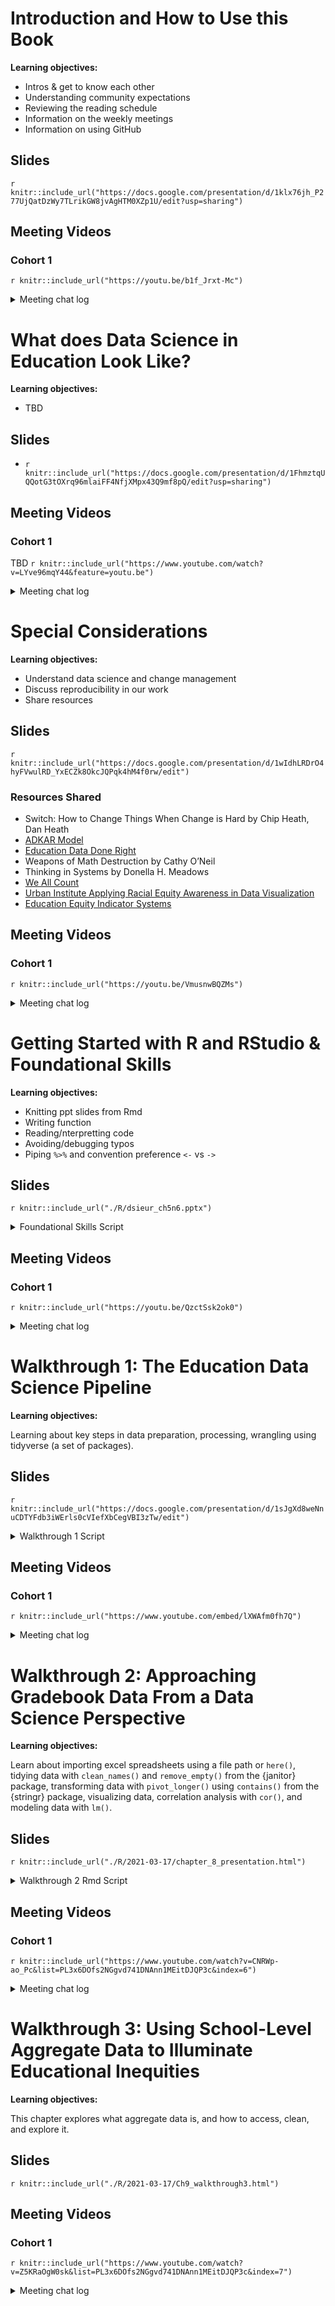 # Introduction and How to Use this Book

**Learning objectives:**

- Intros & get to know each other
- Understanding community expectations
- Reviewing the reading schedule
- Information on the weekly meetings
- Information on using GitHub

## Slides

`r knitr::include_url("https://docs.google.com/presentation/d/1klx76jh_P277UjQatDzWy7TLrikGW8jvAgHTM0XZp1U/edit?usp=sharing")`

## Meeting Videos

### Cohort 1

`r knitr::include_url("https://youtu.be/b1f_Jrxt-Mc")`

<details>
  <summary> Meeting chat log </summary>
  
```
00:03:53    Morgan Grovenburg:  I saw the book mentioned a DataEdu Slack Channel (https://dataedu.slack.com/). Is that still going/active?

00:05:10    Jon Harmon (jonthegeek):    Yes it is! It's not as active as R4DS, but there are usually discussions happening.

00:05:10    Isabella Velásquez:    Hey Morgan! That’s is actually where the book got started :) There are lots of people on that Slack. I can send an invite link to join if anybody is interested.

00:05:36    Morgan Grovenburg:  Yes I'm interested in an invite!

00:05:40    Rob Lucas:  Me too!

00:06:12    Isabella Velásquez:    Here it is! Let’s work together in Slack! It’s a faster, simpler way to talk shop, share files, and get work done. Join here: https://join.slack.com/t/dataedu/shared_invite/zt-9jkexbww-QxFbexhFoanFicVWaEpyBA

00:16:55    beth.kelly: I prefer the camera too! Sorry.

00:18:23    Isabella Velásquez:    Thanks Beth! Same here, I often feel siloed and I can’t wait to learn from all your work.

00:21:10    Jon Harmon (jonthegeek):    r4ds.io/diseur will take you to the bookdown side of the repo, and allow you to hop over to the GitHub (assuming I set it up correctly)

00:22:04    Layla Bouzoubaa:    John I get a 404

00:22:15    Alyssa Ibarra:  Same here

00:22:47    Ryan Woodbury:  https://github.com/r4ds/bookclub-dsieur

00:23:19    Jon Harmon (jonthegeek):    Hmmm. Evidently it requires https://r4ds.io/dsieur

00:23:35    Jon Harmon (jonthegeek):    ...which might have just solved a bug I've had elsewhere.

00:24:04    Layla Bouzoubaa:    sweeet

00:28:08    beth.kelly: Jon is freezing for everyone else, right?

00:28:12    Morgan Grovenburg:  Yes

00:28:12    Alyssa Ibarra:  I think you’re freezing, Jon

00:28:17    Daniel Jin: Y

00:28:51    Mark LaVenia:   https://github.com/r4ds/bookclub-dsieur

00:29:52    Daniel Jin: 50% this time tho!

00:30:16    Jon Harmon (jonthegeek):    I will talk about this on the Slack evidently 🙃

00:30:28    Isabella Velásquez:    yeah absolutely. Can’t wait to get any feedback!!

00:33:12    Jon Harmon (jonthegeek):    My internet is really bad today, gonna drop off!

00:33:28    Ryan Woodbury:  Thanks for setting this up! See you soon.

00:37:28    Isabella Velásquez:    Yes! And we’ll send a Slack message once we’re done.

00:39:46    Ryan Woodbury:  I listened to a podcast about the Kentucky stats project. It sounded way cool!

00:41:44    beth.kelly: That's great! I'd love to hear about the podcast.

00:42:19    beth.kelly: I love the desks in your background Rob!

00:43:14    Rob Lucas:  Thanks, Beth! They came out of a school in Ohio where my grandfather was a principal.

00:43:28    Isabella Velásquez:    So glad to hear it!!

00:46:12    Michael H:  Ryan E’s podcast About Practice is great

00:46:39    Ryan Woodbury:  ^^ Yes ^^

00:49:38    beth.kelly: So interested in retention in higher ed!

00:51:28    Ryan Woodbury:  Here is the podcast link the “Data Ed Chat”, episode 10 discusses the Kentucky Stats Explorer: https://www.buzzsprout.com/1074286

00:51:45    Ryan Woodbury:  And the “About Practice” podcast with two of the books authors: https://anchor.fm/about-practice/episodes/1-Hypothesis-Testing-for-Kids-is-Basically-Torture-eq0qc6

00:53:48    Morgan Grovenburg:  I think that was everyone

00:54:30    Mark LaVenia:   Thank you! :)

00:54:55    Daniel Jin: Thank you Ryan and Isabella for organizing! Can't wait!

00:55:00    Mark LaVenia:   I'll stick around for that too :)

00:55:13    Marina: This is my first time participating in something like this. Usually, how long do these sessions last?

00:56:01    Ryan Woodbury:  https://www.youtube.com/watch?v=d41oc2OMAuI&feature=youtu.be

00:56:49    Ryan Woodbury:  The sessions are blocked for an hour. However, I have seen some videos from other book clubs that last for 30 minutes. It’ll depend on the week.

00:57:31    Marina: Ok, thanks!

01:08:02    Mark LaVenia:   very helpful. thanks!
```
</details>

# What does Data Science in Education Look Like?

**Learning objectives:**

- TBD

## Slides

- `r knitr::include_url("https://docs.google.com/presentation/d/1FhmztqUQQotG3tOXrq96mlaiFF4NfjXMpx43Q9mf8pQ/edit?usp=sharing")`

## Meeting Videos

### Cohort 1

TBD
`r knitr::include_url("https://www.youtube.com/watch?v=LYve96mqY44&feature=youtu.be")`

<details>
  <summary> Meeting chat log </summary>
  
```
00:12:11	Rob Lucas:	PollEv.com/roblucas198
00:14:20	Daniel Jin:	sorry have to step away for a moment!
00:21:24	Marina:	I don't currently work in education so I'm going to skip this question (:
00:32:17	Mark LaVenia:	data curation is a big part of my role
00:32:41	Ronak Patel:	I have to hop off for a work call but will make sure to carve out an hour here on out. Thanks all!
00:32:47	Alyssa Ibarra:	what is data curation? Sorry not familiar with the term
00:34:00	Mark LaVenia:	@Alyssa - Finding data that teams need to answer a question, etc.
00:34:16	Alyssa Ibarra:	Ah yes, thanks!
00:39:58	Mark LaVenia:	data interrogation
00:42:15	Mark LaVenia:	need to, but don't
00:42:20	Ryan Woodbury:	same
00:42:27	Marina:	^^^
00:56:18	Marina:	I know this is an R-focused thing, but for basic/quick spatial analysis, I've really enjoyed using QGIS, which is more point and click
00:57:41	Mark LaVenia:	thanks @Marina. Really trying to stretch into R and Python. Thanks for the tip on QGIS; will check that out
01:02:57	Mark LaVenia:	+1
01:03:52	Mark LaVenia:	Nicely done Rob
```
</details>

# Special Considerations

**Learning objectives:**

- Understand data science and change management
- Discuss reproducibility in our work
- Share resources

## Slides

`r knitr::include_url("https://docs.google.com/presentation/d/1wIdhLRDrO4hyFVwulRD_YxECZk8OkcJQPqk4hM4f0rw/edit")`

### Resources Shared

- Switch: How to Change Things When Change is Hard by Chip Heath, Dan Heath
- [ADKAR Model](https://www.prosci.com/)
- [Education Data Done Right](https://www.eddatadoneright.com/blog/)
- Weapons of Math Destruction by Cathy O'Neil
- Thinking in Systems by Donella H. Meadows 
- [We All Count](https://weallcount.com/)
- [Urban Institute Applying Racial Equity Awareness in Data Visualization](https://urban-institute.medium.com/applying-racial-equity-awareness-in-data-visualization-bd359bf7a7ff)
- [Education Equity Indicator Systems](https://www.nap.edu/catalog/25833/building-educational-equity-indicator-systems-a-guidebook-for-states-and)

## Meeting Videos

### Cohort 1

`r knitr::include_url("https://youtu.be/VmusnwBQZMs")`

<details>
  <summary> Meeting chat log </summary>
  
```
00:10:51	Isabella Velásquez:	Here's the Github for the bookclub! https://github.com/r4ds/bookclub-dsieur
00:11:02	Catherine Miller:	thank you!
00:25:22	Catherine Miller:	5 levels, maybe? instructors, aides, administrators, executives, data folks
00:26:17	Rob Lucas (he/him):	5 seems about right, depending where you divide them up
00:27:02	Yukie Toyama:	Yeah 5 groups: researchers, funding organization, teachers, students, and parents/public
00:27:04	Isabella Velásquez:	We cut across different strategies on our team. Top ones are leadership, non-technical team members, technical team members, external partners
00:27:37	Catherine Miller:	the technical and non-technical categories are useful for this
00:28:00	Catherine Miller:	plus external partners who see a different grain size of data
00:28:19	Mark LaVenia:	We have an Executive Director, Chiefs, Directors, Specialists, and Managers--and my work requires working across and between all levels
00:28:47	Isabella Velásquez:	yes. data privacy concerns are really important when considering what data is being shared
00:28:53	Catherine Miller:	Thinking in Systems is also useful? Donella Meadows
00:32:39	Catherine Miller:	that is cool
00:42:23	Catherine Miller:	https://www.eddatadoneright.com/blog/
00:45:02	Isabella Velásquez:	A couple of resources I'm digging into:
00:45:17	Isabella Velásquez:	Urban Institute Applying Racial Equity Awareness in Data Visualization https://urban-institute.medium.com/applying-racial-equity-awareness-in-data-visualization-bd359bf7a7ff
00:45:45	Isabella Velásquez:	National Academies of Sciences, Engineering, and Medicine https://www.nap.edu/catalog/25833/building-educational-equity-indicator-systems-a-guidebook-for-states-and
00:47:05	Edgar Zamora:	https://weallcount.com
00:50:20	Isabella Velásquez:	great points!!
00:55:44	Mark LaVenia:	Thank you!
```
</details>

# Getting Started with R and RStudio & Foundational Skills

**Learning objectives:**

- Knitting ppt slides from Rmd
- Writing function
- Reading/nterpretting code
- Avoiding/debugging typos
- Piping `%>%` and convention preference `<-` vs `->`

## Slides

`r knitr::include_url("./R/dsieur_ch5n6.pptx")`

<details>
  <summary> Foundational Skills Script </summary>
```  
`# using the filter() function from the stats package  
x <- 1:100  

stats::filter(x, rep(1, 3))  

`# using the filter() function from the dplyr package  
starwars %>%   
  dplyr::filter(mass > 85)

dataedu::ma_data_init

dataedu::ma_data_init -> ma_data

ma_data_init <- dataedu::ma_data_init

# you probably wrote these 3 library() lines in your R script file earlier
# if you have not yet run them, you will need to run these three lines before running the rest of the chunk
library(tidyverse)
library(dataedu)
library(skimr)
library(janitor)

# Exploring and manipulating your data
names(ma_data_init)

glimpse(ma_dat_init) 

glimpse(ma_data_init)

summary(ma_data_init)

glimpse(ma_data_init$Town)

summary(ma_data_init$Town)

glimpse(ma_data_init$AP_Test Takers)

glimpse(ma_data_init$`AP_Test Takers`)

summary(ma_data_init$`AP_Test Takers`)


ma_data_init %>% 
  group_by(District Name) %>%  
  count()

ma_data_init %>% 
  group_by(`District Name`) %>% 
  count()  

ma_data_init %>% 
  group_by(`District Name`) %>% 
  count() %>% 
  filter(n > 10)

ma_data_init %>% 
  group_by(`District Name`) %>% 
  count() %>% 
  filter(n > 10) %>% 
  arrange()
```
</details>

## Meeting Videos

### Cohort 1

`r knitr::include_url("https://youtu.be/QzctSsk2ok0")`

<details>
  <summary> Meeting chat log </summary>
  
```
00:06:21    Layla Bouzoubaa:    Hello everyone
00:06:47    Catherine Miller:   Hello!
00:07:29    Mark LaVenia:   Hi everyone
00:13:40    Ronak Patel:    3 minutes in and I've already learned something new!
00:13:51    Daniel Jin: +1
00:13:51    Morgan Grovenburg:  Me too!
00:14:53    Ryan Woodbury:  It looks way better in the book down compared to Google Slides
00:14:56    Carlo M:    reproducibility
00:16:17    Catherine Miller:   thanks, that was helpful
00:17:25    Mike Haugen:    The R markdown chapter in R4DS goes over benefits: https://r4ds.had.co.nz/r-markdown.html
00:22:30    shamsuddeen:    New approach for installing packages: https://github.com/r-lib/pak
00:26:20    Ryan Woodbury:  YES!!! I just used it!
00:26:36    Carlo M:    Syntactic sugar of ifelse(is.na(certification), certification_1, certification)
00:27:04    Marina: ^^ yeah, I had been using ifelse, but this looks neater
00:27:05    Ryan Woodbury:  Trying to combine cohort data where each cohort has different variable names.
00:30:42    Alyssa Ibarra:  According to Help, coalesce is from dplyr
00:30:55    Layla Bouzoubaa:    janitor
00:30:59    shamsuddeen:    coalesce is from dplyr?
00:31:09    Layla Bouzoubaa:    janitor::remove_empty()
00:31:14    shamsuddeen:    Oh yah, I see it
00:31:25    Carlo M:    Yup, coalesce is dplyr
00:37:22    Layla Bouzoubaa:    If you do in the ?stats::filter console, it is for time series data
00:37:32    Layla Bouzoubaa:    He’s correct
00:37:43    Alyssa Ibarra:  Thanks for that clarification!
00:39:55    Morgan Grovenburg:  Always <-
00:40:00    Mike Haugen:    ^^
00:40:14    Ronak Patel:    -> gives me anxiety
00:40:28    Carlo M:    When I get lazy, I end up using `->`
00:40:43    Morgan Grovenburg:  My reason is to keep = straight
00:40:48    Isabella Velásquez:    same! I only use -> when I don’t want to scroll all the way to the beginning of a pipe XD
00:40:54    Layla Bouzoubaa:    Second Ronan’s point
00:41:01    Layla Bouzoubaa:    ronak*
00:42:53    Isabella Velásquez:    I once spent a lot of time before realizing I used ‘ instead of `
00:46:40    Carlo M:    Morgan is right. The {stats} library would get masked when library(dplyr) is called
00:50:07    shamsuddeen:    Happy Git with R is a good book on learning Gihub: https://happygitwithr.com
00:52:56    Layla Bouzoubaa:    Sorry everyone I need to hop off. Cheers!
00:53:01    Mike Haugen:    How do you get a branch?
00:54:53    Alyssa Ibarra:  ^ same question
00:56:29    Catherine Miller:   Thank you Mark :)
00:56:31    Marina: This discussion is giving me scary git flashbacks
00:56:39    Catherine Miller:   githell, right?
00:57:20    Marina: ^^^
00:58:53    Carlo M:    You’re doing great!!
00:59:16    Catherine Miller:   I always get lost here, too.
01:02:06    Isabella Velásquez:    I always create a branch by clicking the button next to main in R Studio
01:03:48    Ronak Patel:    I gotta hop off for another meeting. Thanks, Mark. Great job today! See ya'll next week.
01:03:49    Catherine Miller:   Thank you!!
01:04:18    Catherine Miller:   Thank you for being brave and helping us learn, Mark!!
01:04:20    shamsuddeen:    Thanks
01:04:24    Alyssa Ibarra:  Thank you!
01:04:37    Carlo M:    Thanks Mark!
```
</details>

# Walkthrough 1: The Education Data Science Pipeline 

**Learning objectives:**

Learning about key steps in data preparation, processing, wrangling using tidyverse (a set of packages).

## Slides

`r knitr::include_url("https://docs.google.com/presentation/d/1sJgXd8weNnuCDTYFdb3iWErls0cVIefXbCegVBI3zTw/edit")`

<details>
  <summary> Walkthrough 1 Script </summary>
```r
# useful shortcut#
  # Run current line/selection: cmd + return (MAC), ctrl + Enter (Windows)
  # Assignment sign (<-) : Option + - (M), Alt + - (W)
  # Pipe sign (%) : cmd + shift + M (M), ctrl + shift + M (W)

install.packages(c("tidyverse", "apaTables", "sjPlot", "dataedu", "summarytools", "ggpubr"))

# dataedu wasn't available for R ver 3.6.3 so I installed dev version of dataedu
remotes::install_github("data-edu/dataedu")

# this was not in the book but useful to get descriptives
install.packages("summarytools")

# Load packages
library(tidyverse)
library(apaTables)
library(sjPlot)
library(readxl)
library(dataedu)
library(summarytools)
library(ggpubr)

############################
# import data from dataedu #
############################

# Pre-survey for the F15 and S16 semesters
pre_survey <- dataedu::pre_survey

# Gradebook and log-trace data for F15 and S16 semesters
course_data <- dataedu::course_data

# Log-trace data for F15 and S16 semesters - this is for time spent
course_minutes <- dataedu::course_minutes

#############
# view data #
#############
pre_survey
head(pre_survey) # first six rows
View(pre_survey) # a full view in a separate tab
glimpse(pre_survey) # list of variables, values for the first couple of cases

# get a quick look at each variable in df
view(dfSummary(pre_survey)) 

## take a look at course_data, course_minutes; what do you notice?

########################
# 1.process pre_survey #
########################
pre_survey  <-
  pre_survey  %>%
  # Rename the qustions something easier to work with because R is case sensitive
  # and working with variable names in mix case is prone to error
  rename(
    q1 = Q1MaincellgroupRow1,
    q2 = Q1MaincellgroupRow2,
    q3 = Q1MaincellgroupRow3,
    q4 = Q1MaincellgroupRow4,
    q5 = Q1MaincellgroupRow5,
    q6 = Q1MaincellgroupRow6,
    q7 = Q1MaincellgroupRow7,
    q8 = Q1MaincellgroupRow8,
    q9 = Q1MaincellgroupRow9,
    q10 = Q1MaincellgroupRow10
  ) %>%
  # Convert all question responses to numeric
  mutate_at(vars(q1:q10), list( ~ as.numeric(.))) # q1-10 are already numeric, so this doesn't seem necessary

# you could insert suffix to the var names indicate the three dimensions
# e.g. q1.i, q2.uv, 3.pc where i = interest, u = utility value, p = perceived competence

#############################################
#1a.practice mutate = making a new variable #
#############################################
# create a df (dataframe) in tibble format with two columns/vars: male & female
df <- tibble(
  male = 5, 
  female = 5
)

# Use mutate to create a new column called "total_students" 
# populate that column with the sum of the "male" and "female" variables
df %>% mutate(total_students = male + female)

# let's keep this new column in df
df <- df %>%  mutate(total_students = male + female)

######################################################
# 1b. reverse_score function with mutate & case_when #
######################################################
# This part of the code is where we write the function:
# Function for reversing scales 
reverse_scale <- function(question) {
  # Reverses the response scales for consistency
  #   Arguments:
  #     question - survey question
  #   Returns: 
  #    a numeric converted response
  # Note: even though 3 is not transformed, case_when expects a match for all
  # possible conditions, so it's best practice to label each possible input
  # and use TRUE ~ as the final statement returning NA for unexpected inputs
  x <- case_when(
    question == 1 ~ 5,
    question == 2 ~ 4,
    question == 3 ~ 3, 
    question == 4 ~ 2,
    question == 5 ~ 1,
    TRUE ~ NA_real_
  )
  x
}

# let's see how it works
reverse_scale(pre_survey$q4)
pre_survey$q4 # compare with original

# And here's where we use that function to reverse the scales
# We use the pipe operator %>% here
# Reverse scale for questions 4 and 7
pre_survey <-
  pre_survey %>%
  mutate(q4 = reverse_scale(q4), # mutate with the original var name to overwrite
         q7 = reverse_scale(q7))

# Note: psych package has reverse.code() function so you don't have to write your own

#####################################################
#1c. pivot_longer to make pre_survey into long form #
#####################################################

# Pivot the dataset from wide to long format
# And name the long format df as measure_mean
measure_mean <-
  pre_survey %>%
  # Gather questions and responses
  pivot_longer(cols = q1:q10,
               names_to = "question", # give a new var/col name "question" where question # will go
               values_to = "response") # give a new var/col name "response" where response values will go

# create a new var called measure to denote 3 dimensions of motivation 
measure_mean <- measure_mean %>% 
  # Here's where we make the column of question categories called "measure"
  mutate(
    measure = case_when(
      question %in% c("q1", "q4", "q5", "q8", "q10") ~ "int",
      question %in% c("q2", "q6", "q9") ~ "uv",
      question %in% c("q3", "q7") ~ "pc",
      TRUE ~ NA_character_)
  )

###################################################
# 1d. Get mean scores for each motivation measure #
# Across ~912 students who responded the pre-survey
# using group_by() and summarize()
###################################################

measure_mean <- measure_mean %>%
  # First, we group by the new variable "measure"
  group_by(measure) %>%
  # Here's where we compute the mean of the responses
  summarize(
    # Creating a new variable to indicate the mean response for each measure
    mean_response = mean(response, na.rm = TRUE),
    # Creating a new variable to indicate the percent of each measure that 
    # had NAs in the response field
    percent_NA = mean(is.na(response))
  )

measure_mean

##############################
# 2. Process the course data #
##############################

View(course_data)

# split course section into components
course_data <- 
  course_data %>%
  # Give course subject, semester, and section their own columns
  separate(
    col = CourseSectionOrigID,
    into = c("subject", "semester", "section"),
    sep = "-",
    remove = FALSE # this is to keep the original var
  )

#############################################
# 3. Join/merge course_data with pre_survey #
#############################################

#rename pre_survey id vars
pre_survey <-
  pre_survey %>%
  rename(student_id = opdata_username, #new_var_name = old_var_name
         course_id = opdata_CourseID)

pre_survey

################################################
#3a.  extract 5 digits inbetween _ _ in student_id #
################################################

#trying str_sub just with one string value
str_sub("_99888_1", start = 2)
str_sub("_99888_1", start = -3)
str_sub("_99888_1", start = 2, end = -3)

# Re-create the variable "student_id" so that it excludes the extraneous characters
pre_survey <- pre_survey %>% 
  mutate(student_id = str_sub(student_id, start = 2, end = -3))

# Save the new variable as numeric so that R no longer thinks it is text 
pre_survey <- pre_survey %>% 
  mutate(student_id = as.numeric(student_id))

###########################################################
#3b rename id vars in course_data and join with pre_survey
##########################################################
course_data <-
  course_data %>%
  rename(student_id = Bb_UserPK,
         course_id = CourseSectionOrigID)

# new df merges course_data with pre_survey
dat <-
  left_join(course_data, pre_survey,
            by = c("student_id", "course_id"))
dat

############################################
#4. Process course_minutes & join with dat
############################################
course_minutes <-
  course_minutes %>%
  rename(student_id = Bb_UserPK,
         course_id = CourseSectionOrigID)

course_minutes <-
  course_minutes %>%
  # Change the data type for student_id in course_minutes so we can match to 
  # student_id in dat
  mutate(student_id = as.integer(student_id))

dat <- 
  dat %>% 
  left_join(course_minutes, 
            by = c("student_id", "course_id"))

# dat has many gradebook_items per student per course
# we want just one row per student & course combo
# using distinct()
dat <-
  distinct(dat, course_id, student_id, .keep_all = TRUE)

# rename final grade var
dat <- rename(dat, final_grade = FinalGradeCEMS)

###########################################
# 5. Analysis
###########################################

#######################################################################
# 5a.Scatter plot to examine relationship between final grade & time spent
#######################################################################
view(dfSummary(dat)) 

#scatter plot to see relationship between timespent & final grade
p1 <- dat %>%
  # aes() tells ggplot2 what variables to map to what feature of a plot
  # Here we map variables to the x- and y-axis
  ggplot(aes(x = TimeSpent, y = final_grade)) + 
  # Creates a point with x- and y-axis coordinates specified above
  geom_point(color = dataedu_colors("green")) + 
  theme_dataedu() +
  labs(x = "Time Spent",
       y = "Final Grade")

# add a line of best fit
p1 +  geom_smooth(method = "lm")

# with ggpubr, you can add correlation to the graph
require(ggpubr)
p2 <- ggscatter(dat, x = "TimeSpent", y = "final_grade",
                color = "springgreen4",
                add = "reg.line",  # Add regressin line
                add.params = list(color = "blue", fill = "lightgray"), # Customize reg. line
                conf.int = TRUE # Add confidence interval
                )
# Add correlation coefficient
p2 + 
  stat_cor(method = "pearson", label.x = 3900, label.y = 130,
           p.accuracy = 0.001, r.accuracy = 0.01)

###################################################
# 5b.Linear regression with time spent as predictor
###################################################
m_linear <-
  lm(final_grade ~ TimeSpent, data = dat)

summary(m_linear)

# get publication ready table with tab_model function
require(sjPlot)
tab_model(m_linear,
          title = "Table 7.1")
# you can copy and paste it into Word!

# or save it with apa.re.table function
apa.reg.table(m_linear, filename = "regression-table-output.doc")

###################################################
# 5c.Correlations among the 3 motivation variables
###################################################

# pivot survey_responses to long form
survey_responses <-
  pre_survey %>%
  # Gather questions and responses
  pivot_longer(cols = q1:q10,
               names_to = "question",
               values_to = "response") %>%
  mutate(
    # Here's where we make the column of question categories
    measure = case_when(
      question %in% c("q1", "q4", "q5", "q8", "q10") ~ "int",
      question %in% c("q2", "q6", "q9") ~ "uv",
      question %in% c("q3", "q7") ~ "pc",
      TRUE ~ NA_character_
    )) 

# create mean_response for each student for each measure
survey_responses <-
  survey_responses %>%
  group_by(student_id, measure) %>%
  # Here's where we compute the mean of the responses for each stdt & measure combo
  summarize(
    # Mean response for each measure
    mean_response = mean(response, na.rm = TRUE)
  ) 

# Filter NA (missing) responses and pivot to wide form
survey_responses <-
  survey_responses %>%
  filter(!is.na(mean_response)) %>%
  pivot_wider(names_from = measure, 
              values_from = mean_response)
survey_responses

# get correlation table
survey_responses %>%
  apa.cor.table(filename = "corr-table-output.doc")
# note the correlation table includes student_id. 
# probably want to delete it in Word

#############################################################################
# 5d. Linear regression with hours sptent (rather than minutes) as predictor
############################################################################

# creating a new variable for the amount of time spent in hours
dat <- 
  dat %>% 
  mutate(TimeSpent_hours = TimeSpent / 60)

# the same linear model as above, but with the TimeSpent variable in hours
m_linear_1 <- 
  lm(final_grade ~ TimeSpent_hours, data = dat)

# viewing the output of the linear model
tab_model(m_linear_1,
          title = "Table 7.2")

##################################################################
# 5e. Linear regression with standardized time spent as predictor
##################################################################
# this is to standardize the TimeSpent variable to have a mean of 0 and a standard deviation of 1
# this makes intercept more interpretable
dat <- 
  dat %>% 
  mutate(TimeSpent_std = scale(TimeSpent))

# the same linear model as above, but with the TimeSpent variable standardized
m_linear_2 <- 
  lm(final_grade ~ TimeSpent_std, data = dat)

# viewing the output of the linear model
tab_model(m_linear_2,
          title = "Table 7.3")

#####################################################################
#6. Multiple regression model with time spent & subject as predictors
#####################################################################
# a linear model with the subject added 
# independent variables, such as TimeSpent_std and subject, can simply be separated with a plus symbol:
m_linear_3 <- 
  lm(final_grade ~ TimeSpent_std + subject, data = dat)
# note: subject is a categorical variable and it seems AnPhA (animal physiology)
# is set as the reference category (numbers assinged by alphabetical order)

tab_model(m_linear_3,
          title = "Table 7.4")

# Combine all four models in one table & show standard errors rather than CIs
tab_model(m_linear, m_linear_1, m_linear_2, m_linear_3,
          show.ci = FALSE, show.se = TRUE)

#####################################################################
#7. What other analyses can you think of?
#####################################################################

# Add total scores of pre-course motivation as a predictor?
# --> use mutate to create sum_motiv variable

# Does the effect of time spent vary by subjects/courses?
# --> add time x subject interaction term
# Maybe color dots in scatter plot by subject to see if there is a pattern

ggplot(data = dat, 
       aes(x = TimeSpent, y = final_grade, color = subject)) + 
  geom_point() + 
  theme_dataedu() +
  labs(x = "Time Spent",
       y = "Final Grade")
```
</details>

## Meeting Videos

### Cohort 1

`r knitr::include_url("https://www.youtube.com/embed/lXWAfm0fh7Q")`

<details>
  <summary> Meeting chat log </summary>
  
```
00:04:35	Ryan Woodbury:	https://rfordatascience.slack.com/files/UQ4DR12BY/F01QUFD8V5H/dsieur_ch7_slides
00:04:50	Ryan Woodbury:	https://rfordatascience.slack.com/files/UQ4DR12BY/F01RJ4ENF4Y/desieur_ch7_scripts.r
00:04:55	Ryan Woodbury:	Slides, then script
00:10:33	Ryan Woodbury:	Is it like skimr?
00:14:57	Isabella Velásquez:	super clear! love the color coding
00:16:26	Edgar Zamora:	https://www.garrickadenbuie.com/project/tidyexplain/ I use these GIFs to help me visualize the different kind of joins. Get confused
00:17:31	Rob Lucas:	Thanks for sharing that Edgar! The semi and anti joins were new to me. I think this will help me visualize them.
00:26:26	Mark LaVenia:	you are doing great! Thanks!
00:29:29	Ryan Woodbury:	The `mutate_*()` functions are being superseded by using the `across()` function within `mutate()`.
00:30:03	Isabella Velásquez:	here's some documentation on the mutate_* functions. https://dplyr.tidyverse.org/reference/mutate_all.html but like Ryan said, they've been superseded. I am still learning across()!
00:30:05	Ryan Woodbury:	Line 69 would be: mutate(across(q1:q10, as.numeric)) in the "new" format
00:30:37	Alyssa Ibarra:	Thanks, Ryan! I didn't know it was changing
00:30:49	Ryan Woodbury:	I was just getting used to the mutate_*() functions too!
00:37:57	Alyssa Ibarra:	when would you use mutate versus transmute?
00:38:35	Ryan Woodbury:	The issue with the psych::reverse.code() function that Yukie is talking about is that it is not tidyverse friendly, *but* is a function that is already made and does a great job. (I love the psych package, BTW.)
00:45:41	Mark LaVenia:	I love that
01:00:27	Ryan Woodbury:	Great advice on imagining the joined datasets.
01:01:19	Isabella Velásquez:	I've got to hop off at 5. Thank you SO much Yukie! That was fantastic !
01:01:39	Ryan Woodbury:	Thank you! Great work.
01:02:58	Mark LaVenia:	Great job Yukie!
01:03:00	Alyssa Ibarra:	Thank you so much! It was so great!
01:03:09	Edgar Zamora:	Great job! Thank you!
```
</details>

# Walkthrough 2: Approaching Gradebook Data From a Data Science Perspective

**Learning objectives:**

Learn about importing excel spreadsheets using a file path or `here()`, tidying data with `clean_names()` and `remove_empty()` from the {janitor} package, transforming data with `pivot_longer()` using `contains()` from the {stringr} package, visualizing data, correlation analysis with `cor()`, and modeling data with `lm()`.

## Slides

`r knitr::include_url("./R/2021-03-17/chapter_8_presentation.html")`

<details>
  <summary> Walkthrough 2 Rmd Script </summary>

`r knitr::include_url("./R/2021-03-17/chapter_8_notes.html")`

</details>

## Meeting Videos

### Cohort 1

`r knitr::include_url("https://www.youtube.com/watch?v=CNRWp-ao_Pc&list=PL3x6DOfs2NGgvd741DNAnn1MEitDJQP3c&index=6")`

<details>
  <summary> Meeting chat log </summary>
  
```
00:24:07	Rob Lucas:	Do you all use {janitor}? The book mentioned that it was developed by an education person, and I wondered if it was used more in education contexts.
00:24:23	Ronak Patel:	clean_names() has changed my life
00:24:26	Alyssa Ibarra:	I have never used it before this.
00:24:39	edgarzamora:	^^^ Ronak +1
00:24:45	Isabella Velásquez:	+1 to clean_names()!
00:25:55	Isabella Velásquez:	{janitor} is by Sam Firke from The New Teacher Project, but I think can be used in any data cleaning context : https://github.com/sfirke/janitor
00:26:34	Mike Haugen:	And then when you create objects, do you make them snake_case?
00:26:38	Mike Haugen:	https://r4ds.had.co.nz/workflow-basics.html?q=snake_case#whats-in-a-name
00:27:32	Isabella Velásquez:	usually I do. I only use camelCase in Shiny
00:27:50	edgarzamora:	By default it is snake_case
00:29:56	edgarzamora:	select(-c(absent, late))
00:30:30	Ryan Woodbury:	I do it that way too
00:30:54	Ronak Patel:	same, especially when exploring data. never know what you want to drop and it saves some time.
00:31:18	Isabella Velásquez:	are these xaringan slides? so cool
00:37:38	Rob Lucas:	Why color code those if the boxplots aren't even ordered correctly?
00:38:06	Ronak Patel:	does anyone have a quick way to order them?
00:38:34	edgarzamora:	fct_reorder() maybe?
00:38:58	Ryan Woodbury:	Check out, reorder_within() from tidytext
00:40:03	Ryan Woodbury:	https://juliasilge.com/blog/reorder-within/
00:50:54	Isabella Velásquez:	Awesome job!!!
00:53:38	Ronak Patel:	in a regression, isn't independence of variables an assumption?
00:54:03	Ryan Woodbury:	The errors are independent
00:54:06	Ryan Woodbury:	Should be
00:55:10	Ryan Woodbury:	That is a good question. I want to help find an answer!
00:55:46	Mike Haugen:	Thanks!
```
</details>

# Walkthrough 3: Using School-Level Aggregate Data to Illuminate Educational Inequities

**Learning objectives:**

This chapter explores what aggregate data is, and how to access, clean, and explore it. 

## Slides

`r knitr::include_url("./R/2021-03-17/Ch9_walkthrough3.html")`

## Meeting Videos

### Cohort 1

`r knitr::include_url("https://www.youtube.com/watch?v=Z5KRaOgW0sk&list=PL3x6DOfs2NGgvd741DNAnn1MEitDJQP3c&index=7")`

<details>
  <summary> Meeting chat log </summary>
  
```
00:26:06	Ryan Woodbury:	Here's a bit of history and potential future directions for FRL metric: https://dataqualitycampaign.org/resource/accurate-student-poverty-data-is-crucial-to-supporting-all-students/
00:30:14	Isabella Velásquez:	here's another reference on FRPL; Urban Institute is coming up with an alternative measure (disclosure: my coworker is funding this project): https://www.urban.org/features/measuring-student-poverty-dishing-alternatives-free-and-reduced-price-lunch
00:31:39	Isabella Velásquez:	also want to share my favorite tweet :) https://twitter.com/andrewheiss/status/1021944992351186944?s=21
00:36:34	Ronak Patel:	Thanks for sharing those articles!
```
</details>
